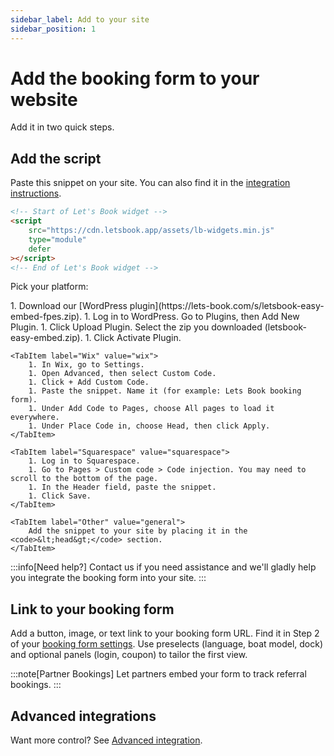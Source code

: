 ```yaml
---
sidebar_label: Add to your site
sidebar_position: 1
---
```



# Add the booking form to your website

Add it in two quick steps.

## Add the script

Paste this snippet on your site. You can also find it in the [integration instructions](https://dashboard.letsbook.app/booking-form/integration-instructions).

```html
<!-- Start of Let's Book widget -->
<script
    src="https://cdn.letsbook.app/assets/lb-widgets.min.js"
    type="module"
    defer
></script>
<!-- End of Let's Book widget -->
```

Pick your platform:

<Tabs queryString="platform">
    <TabItem label="WordPress" value="wordpress" default>
        1. Download our [WordPress plugin](https://lets-book.com/s/letsbook-easy-embed-fpes.zip).
        1. Log in to WordPress. Go to Plugins, then Add New Plugin.
        1. Click Upload Plugin. Select the zip you downloaded (letsbook-easy-embed.zip).
        1. Click Activate Plugin.
    </TabItem>

    <TabItem label="Wix" value="wix">
        1. In Wix, go to Settings.
        1. Open Advanced, then select Custom Code.
        1. Click + Add Custom Code.
        1. Paste the snippet. Name it (for example: Lets Book booking form).
        1. Under Add Code to Pages, choose All pages to load it everywhere.
        1. Under Place Code in, choose Head, then click Apply.
    </TabItem>

    <TabItem label="Squarespace" value="squarespace">
        1. Log in to Squarespace.
        1. Go to Pages > Custom code > Code injection. You may need to scroll to the bottom of the page.
        1. In the Header field, paste the snippet.
        1. Click Save.
    </TabItem>

    <TabItem label="Other" value="general">
        Add the snippet to your site by placing it in the <code>&lt;head&gt;</code> section.
    </TabItem>

</Tabs>

:::info[Need help?]
Contact us if you need assistance and we'll gladly help you integrate the booking form into your site.
:::

## Link to your booking form

Add a button, image, or text link to your booking form URL. Find it in Step 2 of your [booking form settings](https://dashboard.letsbook.app/booking-form/integration-instructions). Use preselects (language, boat model, dock) and optional panels (login, coupon) to tailor the first view.

:::note[Partner Bookings]
Let partners embed your form to track referral bookings.
:::

## Advanced integrations

Want more control? See [Advanced integration](../../dive-deeper/advanced-integration.md).
